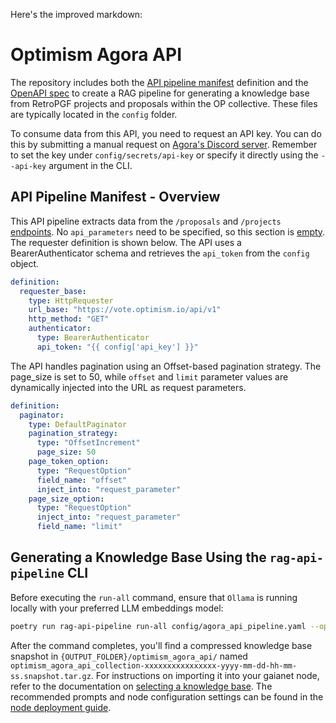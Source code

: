 Here's the improved markdown:

# Optimism Agora API

The repository includes both the [API pipeline manifest](https://github.com/raid-guild/gaianet-rag-api-pipeline/blob/main/config/agora_api_pipeline.yaml) definition and the [OpenAPI spec](https://github.com/raid-guild/gaianet-rag-api-pipeline/blob/main/config/agora_openapi.yaml) to create a RAG pipeline for generating a knowledge base from RetroPGF projects and proposals within the OP collective. These files are typically located in the `config` folder.

To consume data from this API, you need to request an API key. You can do this by submitting a manual request on [Agora's Discord server](https://www.agora.xyz/#Product). Remember to set the key under `config/secrets/api-key` or specify it directly using the `--api-key` argument in the CLI.

## API Pipeline Manifest - Overview

This API pipeline extracts data from the `/proposals` and `/projects` [endpoints](https://github.com/raid-guild/gaianet-rag-api-pipeline/blob/main/config/agora_api_pipeline.yaml#L79). No `api_parameters` need to be specified, so this section is [empty](https://github.com/raid-guild/gaianet-rag-api-pipeline/blob/main/config/agora_api_pipeline.yaml#L5). The requester definition is shown below. The API uses a BearerAuthenticator schema and retrieves the `api_token` from the `config` object.

```yaml [agora_api_pipeline.yaml]
definition:
  requester_base:
    type: HttpRequester
    url_base: "https://vote.optimism.io/api/v1"
    http_method: "GET"
    authenticator:
      type: BearerAuthenticator
      api_token: "{{ config['api_key'] }}"
```

The API handles pagination using an Offset-based pagination strategy. The page_size is set to 50, while `offset` and `limit` parameter values are dynamically injected into the URL as request parameters.

```yaml [agora_api_pipeline.yaml]
definition:
  paginator:
    type: DefaultPaginator
    pagination_strategy:
      type: "OffsetIncrement"
      page_size: 50
    page_token_option:
      type: "RequestOption"
      field_name: "offset"
      inject_into: "request_parameter"
    page_size_option:
      type: "RequestOption"
      inject_into: "request_parameter"
      field_name: "limit"
```

## Generating a Knowledge Base Using the `rag-api-pipeline` CLI

Before executing the `run-all` command, ensure that `Ollama` is running locally with your preferred LLM embeddings model:

```bash
poetry run rag-api-pipeline run-all config/agora_api_pipeline.yaml --openapi-spec-file config/agora_openapi.yaml --llm-provider ollama
```

After the command completes, you'll find a compressed knowledge base snapshot in `{OUTPUT_FOLDER}/optimism_agora_api/` named `optimism_agora_api_collection-xxxxxxxxxxxxxxxx-yyyy-mm-dd-hh-mm-ss.snapshot.tar.gz`. For instructions on importing it into your gaianet node, refer to the documentation on [selecting a knowledge base](https://docs.gaianet.ai/node-guide/customize#select-a-knowledge-base). The recommended prompts and node configuration settings can be found in the [node deployment guide](/node-deployment#recommended-gaianet-node-configuration).